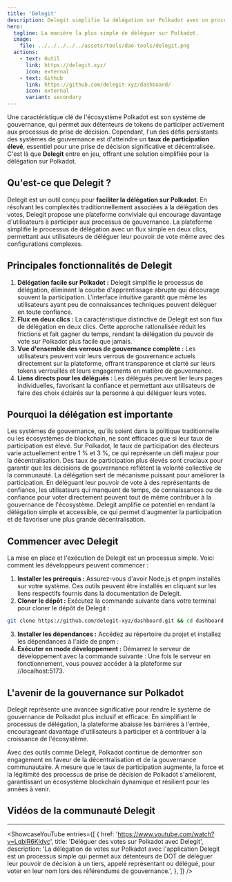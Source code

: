 ```yaml
---
title: 'Delegit'
description: Delegit simplifie la délégation sur Polkadot avec un processus en deux clics, augmentant la participation, la transparence et la décentralisation dans la gouvernance de la blockchain.
hero:
  tagline: La manière la plus simple de déléguer sur Polkadot.
  image: 
    file: ../../../../../assets/tools/dao-tools/delegit.png
  actions:
    - text: Outil
      link: https://delegit.xyz/
      icon: external
    - text: Github
      link: https://github.com/delegit-xyz/dashboard/
      icon: external
      variant: secondary
---
```



Une caractéristique clé de l'écosystème Polkadot est son système de gouvernance, qui permet aux détenteurs de tokens de participer activement aux processus de prise de décision. Cependant, l'un des défis persistants des systèmes de gouvernance est d'atteindre un **taux de participation élevé**, essentiel pour une prise de décision significative et décentralisée. C'est là que **Delegit** entre en jeu, offrant une solution simplifiée pour la délégation sur Polkadot.

## Qu'est-ce que Delegit ?
Delegit est un outil conçu pour **faciliter la délégation sur Polkadot**. En résolvant les complexités traditionnellement associées à la délégation des votes, Delegit propose une plateforme conviviale qui encourage davantage d'utilisateurs à participer aux processus de gouvernance. La plateforme simplifie le processus de délégation avec un flux simple en deux clics, permettant aux utilisateurs de déléguer leur pouvoir de vote même avec des configurations complexes.

## Principales fonctionnalités de Delegit
1. **Délégation facile sur Polkadot :** Delegit simplifie le processus de délégation, éliminant la courbe d'apprentissage abrupte qui décourage souvent la participation. L'interface intuitive garantit que même les utilisateurs ayant peu de connaissances techniques peuvent déléguer en toute confiance.
2. **Flux en deux clics :** La caractéristique distinctive de Delegit est son flux de délégation en deux clics. Cette approche rationalisée réduit les frictions et fait gagner du temps, rendant la délégation du pouvoir de vote sur Polkadot plus facile que jamais.
3. **Vue d'ensemble des verrous de gouvernance complète :** Les utilisateurs peuvent voir leurs verrous de gouvernance actuels directement sur la plateforme, offrant transparence et clarté sur leurs tokens verrouillés et leurs engagements en matière de gouvernance.
4. **Liens directs pour les délégués :** Les délégués peuvent lier leurs pages individuelles, favorisant la confiance et permettant aux utilisateurs de faire des choix éclairés sur la personne à qui déléguer leurs votes.

## Pourquoi la délégation est importante
Les systèmes de gouvernance, qu'ils soient dans la politique traditionnelle ou les écosystèmes de blockchain, ne sont efficaces que si leur taux de participation est élevé. Sur Polkadot, le taux de participation des électeurs varie actuellement entre 1 % et 3 %, ce qui représente un défi majeur pour la décentralisation. Des taux de participation plus élevés sont cruciaux pour garantir que les décisions de gouvernance reflètent la volonté collective de la communauté.
La délégation sert de mécanisme puissant pour améliorer la participation. En déléguant leur pouvoir de vote à des représentants de confiance, les utilisateurs qui manquent de temps, de connaissances ou de confiance pour voter directement peuvent tout de même contribuer à la gouvernance de l'écosystème. Delegit amplifie ce potentiel en rendant la délégation simple et accessible, ce qui permet d'augmenter la participation et de favoriser une plus grande décentralisation.

## Commencer avec Delegit
La mise en place et l'exécution de Delegit est un processus simple. Voici comment les développeurs peuvent commencer :

1. **Installer les prérequis :** Assurez-vous d'avoir Node.js et pnpm installés sur votre système. Ces outils peuvent être installés en cliquant sur les liens respectifs fournis dans la documentation de Delegit.
2. **Cloner le dépôt :** Exécutez la commande suivante dans votre terminal pour cloner le dépôt de Delegit :

```bash
git clone https://github.com/delegit-xyz/dashboard.git && cd dashboard
```

3. **Installer les dépendances :** Accédez au répertoire du projet et installez les dépendances à l'aide de pnpm :
4. **Exécuter en mode développement :** Démarrez le serveur de développement avec la commande suivante :
Une fois le serveur en fonctionnement, vous pouvez accéder à la plateforme sur //localhost:5173.

## L'avenir de la gouvernance sur Polkadot
Delegit représente une avancée significative pour rendre le système de gouvernance de Polkadot plus inclusif et efficace. En simplifiant le processus de délégation, la plateforme abaisse les barrières à l'entrée, encourageant davantage d'utilisateurs à participer et à contribuer à la croissance de l'écosystème.

Avec des outils comme Delegit, Polkadot continue de démontrer son engagement en faveur de la décentralisation et de la gouvernance communautaire. À mesure que le taux de participation augmente, la force et la légitimité des processus de prise de décision de Polkadot s'améliorent, garantissant un écosystème blockchain dynamique et résilient pour les années à venir.

## Vidéos de la communauté Delegit
------------
<ShowcaseYouTube
  entries={[
    {
      href: 'https://www.youtube.com/watch?v=LqblR6Kldyc',
      title: 'Déléguer des votes sur Polkadot avec Delegit',
      description: 'La délégation de votes sur Polkadot avec l\'application Delegit est un processus simple qui permet aux détenteurs de DOT de déléguer leur pouvoir de décision à un tiers, appelé représentant ou délégué, pour voter en leur nom lors des référendums de gouvernance.',
     },
  ]} />